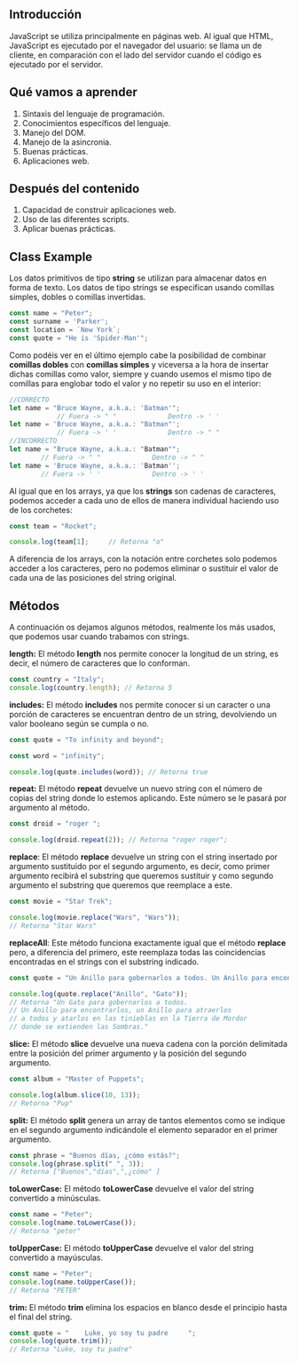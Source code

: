 **Introducción**
---

JavaScript se utiliza principalmente en páginas web. Al igual que HTML, JavaScript es ejecutado por el navegador del usuario: se llama un de cliente, en comparación con el lado del servidor cuando el código es ejecutado por el servidor.

**Qué vamos a aprender**
---

1. Sintaxis del lenguaje de programación.
2. Conocimientos específicos del lenguaje.
3. Manejo del DOM.
4. Manejo de la asincronia.
5. Buenas prácticas.
6. Aplicaciones web.

**Después del contenido**
---

1. Capacidad de construir aplicaciones web.
2. Uso de las diferentes scripts.
3. Aplicar buenas prácticas.

**Class Example**
---
Los datos primitivos de tipo **string** se utilizan para almacenar datos en forma de texto. Los datos de tipo strings se especifican usando comillas simples, dobles o comillas invertidas.

```jsx
const name = "Peter";
const surname = 'Parker';
const location = `New York`;
const quote = "He is 'Spider-Man'";
```

Como podéis ver en el último ejemplo cabe la posibilidad de combinar **comillas dobles** con **comillas simples** y viceversa a la hora de insertar dichas comillas como valor, siempre y cuando usemos el mismo tipo de comillas para englobar todo el valor y no repetir su uso en el interior:

```jsx
//CORRECTO
let name = "Bruce Wayne, a.k.a.: 'Batman'";
			// Fuera -> " "             Dentro -> ' '
let name = 'Bruce Wayne, a.k.a.: "Batman"';
			// Fuera -> ' '             Dentro -> " "				
//INCORRECTO
let name = "Bruce Wayne, a.k.a.: "Batman"";
    	// Fuera -> " "             Dentro -> " "		
let name = 'Bruce Wayne, a.k.a.: 'Batman'';
    	// Fuera -> ' '             Dentro -> ' '		
```

Al igual que en los arrays, ya que los **strings** son cadenas de caracteres, podemos acceder a cada uno de ellos de manera individual haciendo uso de los corchetes:

```jsx
const team = "Rocket";

console.log(team[1];     // Retorna "o"
```

A diferencia de los arrays, con la notación entre corchetes solo podemos acceder a los caracteres, pero no podemos eliminar o sustituir el valor de cada una de las posiciones del string original.

Métodos
---

A continuación os dejamos algunos métodos, realmente los más usados, que podemos usar cuando trabamos con strings.

**length:** El método **length** nos permite conocer la longitud de un string, es decir, el número de caracteres que lo conforman.

```jsx
const country = "Italy";
console.log(country.length); // Retorna 5
```

**includes:** El método **includes** nos permite conocer si un caracter o una porción de caracteres se encuentran dentro de un string, devolviendo un valor booleano según se cumpla o no.

```jsx
const quote = "To infinity and beyond";

const word = "infinity";

console.log(quote.includes(word)); // Retorna true
```

**repeat:** El método **repeat** devuelve un nuevo string con el número de copias del string donde lo estemos aplicando. Este número se le pasará por argumento al método.

```jsx
const droid = "roger ";

console.log(droid.repeat(2)); // Retorna "roger roger";
```

**replace**: El método **replace** devuelve un string con el string insertado por argumento sustituido por el segundo argumento, es decir, como primer argumento recibirá el substring que queremos sustituir y como segundo argumento el substring que queremos que reemplace a este.

```jsx
const movie = "Star Trek";

console.log(movie.replace("Wars", "Wars")); 
// Retorna "Star Wars"
```

**replaceAll**: Este método funciona exactamente igual que el método **replace** pero, a diferencia del primero, este reemplaza todas las coincidencias encontradas en el strings con el substring indicado.

```jsx
const quote = "Un Anillo para gobernarlos a todos. Un Anillo para encontrarlos, un Anillo para atraerlos a todos y atarlos en las tinieblas en la Tierra de Mordor donde se extienden las Sombras.";

console.log(quote.replace("Anillo", "Gato"));
// Retorna "Un Gato para gobernarlos a todos. 
// Un Anillo para encontrarlos, un Anillo para atraerlos 
// a todos y atarlos en las tinieblas en la Tierra de Mordor 
// donde se extienden las Sombras."
```

**slice:** El método **slice** devuelve una nueva cadena con la porción delimitada entre la posición del primer argumento y la posición del segundo argumento.

```jsx
const album = "Master of Puppets";

console.log(album.slice(10, 13));
// Retorna "Pup"
```

**split:** El método **split** genera un array de tantos elementos como se indique en el segundo argumento indicándole el elemento separador en el primer argumento.

```jsx
const phrase = "Buenos días, ¿cómo estás?";
console.log(phrase.split(" ", 3));
// Retorna ["Buenos","días",",¿cómo" ]

```

**toLowerCase:** El método **toLowerCase** devuelve el valor del string convertido a minúsculas.

```jsx
const name = "Peter";
console.log(name.toLowerCase());
// Retorna "peter"
```

**toUpperCase:** El método **toUpperCase** devuelve el valor del string convertido a mayúsculas.

```jsx
const name = "Peter";
console.log(name.toUpperCase());
// Retorna "PETER"
```

**trim:** El método **trim** elimina los espacios en blanco desde el principio hasta el final del string.

```jsx
const quote = "    Luke, yo soy tu padre     ";
console.log(quote.trim());
// Retorna "Luke, soy tu padre"
```